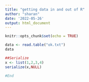 ```yaml
---
title: "getting data in and out of R"
author: "sharan"
date: '2022-05-26'
output: html_document
---
```


```r
knitr::opts_chunk$set(echo = TRUE)
```

```r
data <- read.table("ok.txt")
data
```

```R
##Serialize
x <- list(1,2,3,4)
serialize(x,NULL)

```
```r
#End
```




